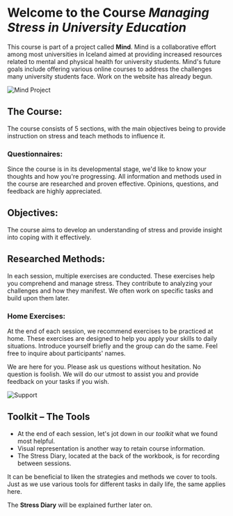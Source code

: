 # Welcome to the Course _Managing Stress in University Education_

This course is part of a project called **Mind**. Mind is a collaborative effort among most universities in Iceland aimed at providing increased resources related to mental and physical health for university students. Mind's future goals include offering various online courses to address the challenges many university students face. Work on the website has already begun.

![Mind Project](image_link_here)

## The Course:

The course consists of 5 sections, with the main objectives being to provide instruction on stress and teach methods to influence it.

### Questionnaires:

Since the course is in its developmental stage, we'd like to know your thoughts and how you're progressing. All information and methods used in the course are researched and proven effective. Opinions, questions, and feedback are highly appreciated.

## Objectives:

The course aims to develop an understanding of stress and provide insight into coping with it effectively.

## Researched Methods:

In each session, multiple exercises are conducted. These exercises help you comprehend and manage stress. They contribute to analyzing your challenges and how they manifest. We often work on specific tasks and build upon them later.

### Home Exercises:

At the end of each session, we recommend exercises to be practiced at home. These exercises are designed to help you apply your skills to daily situations. Introduce yourself briefly and the group can do the same. Feel free to inquire about participants' names.

We are here for you. Please ask us questions without hesitation. No question is foolish. We will do our utmost to assist you and provide feedback on your tasks if you wish.

![Support](image_link_here)

## Toolkit – The Tools

- At the end of each session, let's jot down in our _toolkit_ what we found most helpful.
- Visual representation is another way to retain course information.
- The Stress Diary, located at the back of the workbook, is for recording between sessions.

It can be beneficial to liken the strategies and methods we cover to tools. Just as we use various tools for different tasks in daily life, the same applies here.

The **Stress Diary** will be explained further later on.
